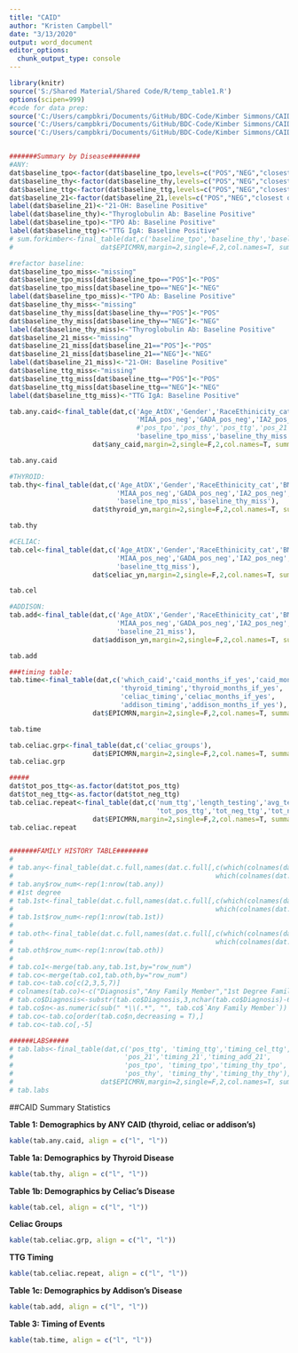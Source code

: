 ```yaml
---
title: "CAID"
author: "Kristen Campbell"
date: "3/13/2020"
output: word_document
editor_options: 
  chunk_output_type: console
---
```


```r
library(knitr)
source('S:/Shared Material/Shared Code/R/temp_table1.R')
options(scipen=999)
#code for data prep: 
source('C:/Users/campbkri/Documents/GitHub/BDC-Code/Kimber Simmons/CAID/data_prep.R')
source('C:/Users/campbkri/Documents/GitHub/BDC-Code/Kimber Simmons/CAID/family_hx.R')
source('C:/Users/campbkri/Documents/GitHub/BDC-Code/Kimber Simmons/CAID/labs.R')


#######Summary by Disease########
#ANY:
dat$baseline_tpo<-factor(dat$baseline_tpo,levels=c("POS","NEG","closest outside of 6mo window","never tested"))
dat$baseline_thy<-factor(dat$baseline_thy,levels=c("POS","NEG","closest outside of 6mo window","never tested"))
dat$baseline_ttg<-factor(dat$baseline_ttg,levels=c("POS","NEG","closest outside of 6mo window","never tested"))
dat$baseline_21<-factor(dat$baseline_21,levels=c("POS","NEG","closest outside of 6mo window","never tested"))
label(dat$baseline_21)<-"21-OH: Baseline Positive"
label(dat$baseline_thy)<-"Thyroglobulin Ab: Baseline Positive"
label(dat$baseline_tpo)<-"TPO Ab: Baseline Positive"
label(dat$baseline_ttg)<-"TTG IgA: Baseline Positive"
# sum.forkimber<-final_table(dat,c('baseline_tpo','baseline_thy','baseline_ttg','baseline_21'),
#                      dat$EPICMRN,margin=2,single=F,2,col.names=T, summary.stat='mean')

#refactor baseline:
dat$baseline_tpo_miss<-"missing"
dat$baseline_tpo_miss[dat$baseline_tpo=="POS"]<-"POS"
dat$baseline_tpo_miss[dat$baseline_tpo=="NEG"]<-"NEG"
label(dat$baseline_tpo_miss)<-"TPO Ab: Baseline Positive"
dat$baseline_thy_miss<-"missing"
dat$baseline_thy_miss[dat$baseline_thy=="POS"]<-"POS"
dat$baseline_thy_miss[dat$baseline_thy=="NEG"]<-"NEG"
label(dat$baseline_thy_miss)<-"Thyroglobulin Ab: Baseline Positive"
dat$baseline_21_miss<-"missing"
dat$baseline_21_miss[dat$baseline_21=="POS"]<-"POS"
dat$baseline_21_miss[dat$baseline_21=="NEG"]<-"NEG"
label(dat$baseline_21_miss)<-"21-OH: Baseline Positive"
dat$baseline_ttg_miss<-"missing"
dat$baseline_ttg_miss[dat$baseline_ttg=="POS"]<-"POS"
dat$baseline_ttg_miss[dat$baseline_ttg=="NEG"]<-"NEG"
label(dat$baseline_ttg_miss)<-"TTG IgA: Baseline Positive"

tab.any.caid<-final_table(dat,c('Age_AtDX','Gender','RaceEthinicity_cat','BMI_AtDX',
                                'MIAA_pos_neg','GADA_pos_neg','IA2_pos_neg','ZN_pos_neg',
                                #'pos_tpo','pos_thy','pos_ttg','pos_21',
                                'baseline_tpo_miss','baseline_thy_miss','baseline_ttg_miss','baseline_21_miss'),
                     dat$any_caid,margin=2,single=F,2,col.names=T, summary.stat='mean')

tab.any.caid

#THYROID:
tab.thy<-final_table(dat,c('Age_AtDX','Gender','RaceEthinicity_cat','BMI_AtDX',
                           'MIAA_pos_neg','GADA_pos_neg','IA2_pos_neg','ZN_pos_neg',
                           'baseline_tpo_miss','baseline_thy_miss'),
                     dat$thyroid_yn,margin=2,single=F,2,col.names=T, summary.stat='mean')

tab.thy

#CELIAC:
tab.cel<-final_table(dat,c('Age_AtDX','Gender','RaceEthinicity_cat','BMI_AtDX',
                           'MIAA_pos_neg','GADA_pos_neg','IA2_pos_neg','ZN_pos_neg',
                           'baseline_ttg_miss'),
                     dat$celiac_yn,margin=2,single=F,2,col.names=T, summary.stat='mean')

tab.cel

#ADDISON:
tab.add<-final_table(dat,c('Age_AtDX','Gender','RaceEthinicity_cat','BMI_AtDX',
                           'MIAA_pos_neg','GADA_pos_neg','IA2_pos_neg','ZN_pos_neg',
                           'baseline_21_miss'),
                     dat$addison_yn,margin=2,single=F,2,col.names=T, summary.stat='mean')

tab.add

###timing table:
tab.time<-final_table(dat,c('which_caid','caid_months_if_yes','caid_months_if_no',
                            'thyroid_timing','thyroid_months_if_yes',
                            'celiac_timing','celiac_months_if_yes',
                            'addison_timing','addison_months_if_yes'),
                     dat$EPICMRN,margin=2,single=F,2,col.names=T, summary.stat='mean')

tab.time

tab.celiac.grp<-final_table(dat,c('celiac_groups'),
                     dat$EPICMRN,margin=2,single=F,2,col.names=T, summary.stat='mean')
tab.celiac.grp

#####
dat$tot_pos_ttg<-as.factor(dat$tot_pos_ttg)
dat$tot_neg_ttg<-as.factor(dat$tot_neg_ttg)
tab.celiac.repeat<-final_table(dat,c('num_ttg','length_testing','avg_testing',
                                     'tot_pos_ttg','tot_neg_ttg','tot_neg_inarow'),
                     dat$EPICMRN,margin=2,single=F,2,col.names=T, summary.stat='median')
tab.celiac.repeat


#######FAMILY HISTORY TABLE########
# 
# tab.any<-final_table(dat.c.full,names(dat.c.full[,c(which(colnames(dat.c.full)=="Addison.s.disease_Any"):
#                                                   which(colnames(dat.c.full)=="Other_Any"))]),dat.c.full$EPICMRN,margin=2,single=T,2,col.names=T, summary.stat='median')
# tab.any$row_num<-rep(1:nrow(tab.any))
# #1st degree
# tab.1st<-final_table(dat.c.full,names(dat.c.full[,c(which(colnames(dat.c.full)=="Addison.s.disease_1stDegree"):
#                                                   which(colnames(dat.c.full)=="Other_1stDegree"))]),dat.c.full$EPICMRN,margin=2,single=T,2,col.names=T, summary.stat='median')
# tab.1st$row_num<-rep(1:nrow(tab.1st))
# 
# tab.oth<-final_table(dat.c.full,names(dat.c.full[,c(which(colnames(dat.c.full)=="Addison.s.disease_Other"):
#                                                   which(colnames(dat.c.full)=="Other_Other"))]),dat.c.full$EPICMRN,margin=2,single=T,2,col.names=T, summary.stat='median')
# tab.oth$row_num<-rep(1:nrow(tab.oth))
# 
# tab.co1<-merge(tab.any,tab.1st,by="row_num")
# tab.co<-merge(tab.co1,tab.oth,by="row_num")
# tab.co<-tab.co[c(2,3,5,7)]
# colnames(tab.co)<-c("Diagnosis","Any Family Member","1st Degree Family Member","Non-1st Degree Family Member")
# tab.co$Diagnosis<-substr(tab.co$Diagnosis,3,nchar(tab.co$Diagnosis)-6)
# tab.co$n<-as.numeric(sub(" *\\(.*", "", tab.co$`Any Family Member`))
# tab.co<-tab.co[order(tab.co$n,decreasing = T),]
# tab.co<-tab.co[,-5]

######LABS#####
# tab.labs<-final_table(dat,c('pos_ttg', 'timing_ttg','timing_cel_ttg',
#                            'pos_21','timing_21','timing_add_21',
#                            'pos_tpo', 'timing_tpo','timing_thy_tpo',
#                            'pos_thy', 'timing_thy','timing_thy_thy'),
#                      dat$EPICMRN,margin=2,single=F,2,col.names=T, summary.stat='mean')
# tab.labs


```

##CAID Summary Statistics

**Table 1: Demographics by ANY CAID (thyroid, celiac or addison's)**
```r
kable(tab.any.caid, align = c("l", "l"))
```

**Table 1a: Demographics by Thyroid Disease**
```r
kable(tab.thy, align = c("l", "l"))
```

**Table 1b: Demographics by Celiac's Disease**
```r
kable(tab.cel, align = c("l", "l"))
```

**Celiac Groups**
```r
kable(tab.celiac.grp, align = c("l", "l"))
```

**TTG Timing**
```r
kable(tab.celiac.repeat, align = c("l", "l"))
```

**Table 1c: Demographics by Addison's Disease**
```r
kable(tab.add, align = c("l", "l"))
```

**Table 3: Timing of Events**
```r
kable(tab.time, align = c("l", "l"))
```


